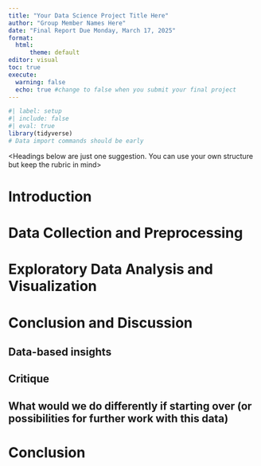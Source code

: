 ```yaml
---
title: "Your Data Science Project Title Here"
author: "Group Member Names Here" 
date: "Final Report Due Monday, March 17, 2025"
format: 
  html:
      theme: default
editor: visual
toc: true
execute: 
  warning: false
  echo: true #change to false when you submit your final project
---
```


```r
#| label: setup
#| include: false
#| eval: true
library(tidyverse)
# Data import commands should be early
```

\<Headings below are just one suggestion. You can use your own structure but keep the rubric in mind\>

# Introduction

# Data Collection and Preprocessing

# Exploratory Data Analysis and Visualization

# Conclusion and Discussion

## Data-based insights

## Critique

## What would we do differently if starting over (or possibilities for further work with this data)

# Conclusion
